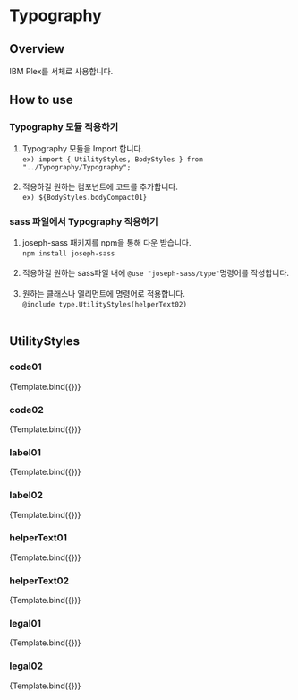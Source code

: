 
<Meta
  title="Components/Typography/UtilityStyles"
  component={UtilityStylesStory}
  argTypes={{}}
/>

# Typography

## Overview

IBM Plex를 서체로 사용합니다.


## How to use

### Typography 모듈 적용하기

1. Typography 모듈을 Import 합니다. <br/>`ex) import { UtilityStyles, BodyStyles } from "../Typography/Typography";`<br/><br/>
2. 적용하길 원하는 컴포넌트에 코드를 추가합니다. <br/>`ex) ${BodyStyles.bodyCompact01}`

### sass 파일에서 Typography 적용하기

1. joseph-sass 패키지를 npm을 통해 다운 받습니다.<br/>`npm install joseph-sass`<br/><br/>
2. 적용하길 원하는 sass파일 내에 `@use "joseph-sass/type"`명령어를 작성합니다.<br/><br/>
3. 원하는 클래스나 엘리먼트에 명령어로 적용합니다.<br/>`@include type.UtilityStyles(helperText02)`<br/><br/>

## UtilityStyles

### code01

<Canvas>
  <Story name="code01" args={{ type: UtilityStyles.code01 }}>
    {Template.bind({})}
  </Story>
</Canvas>

### code02

<Canvas>
  <Story name="code02" args={{ type: UtilityStyles.code02 }}>
    {Template.bind({})}
  </Story>
</Canvas>

### label01

<Canvas>
  <Story name="label01" args={{ type: UtilityStyles.label01 }}>
    {Template.bind({})}
  </Story>
</Canvas>

### label02

<Canvas>
  <Story name="label02" args={{ type: UtilityStyles.label02 }}>
    {Template.bind({})}
  </Story>
</Canvas>

### helperText01

<Canvas>
  <Story name="helperText01" args={{ type: UtilityStyles.helperText01 }}>
    {Template.bind({})}
  </Story>
</Canvas>

### helperText02

<Canvas>
  <Story name="helperText02" args={{ type: UtilityStyles.helperText02 }}>
    {Template.bind({})}
  </Story>
</Canvas>

### legal01

<Canvas>
  <Story name="legal01" args={{ type: UtilityStyles.legal01 }}>
    {Template.bind({})}
  </Story>
</Canvas>

### legal02

<Canvas>
  <Story name="legal02" args={{ type: UtilityStyles.legal02 }}>
    {Template.bind({})}
  </Story>
</Canvas>
